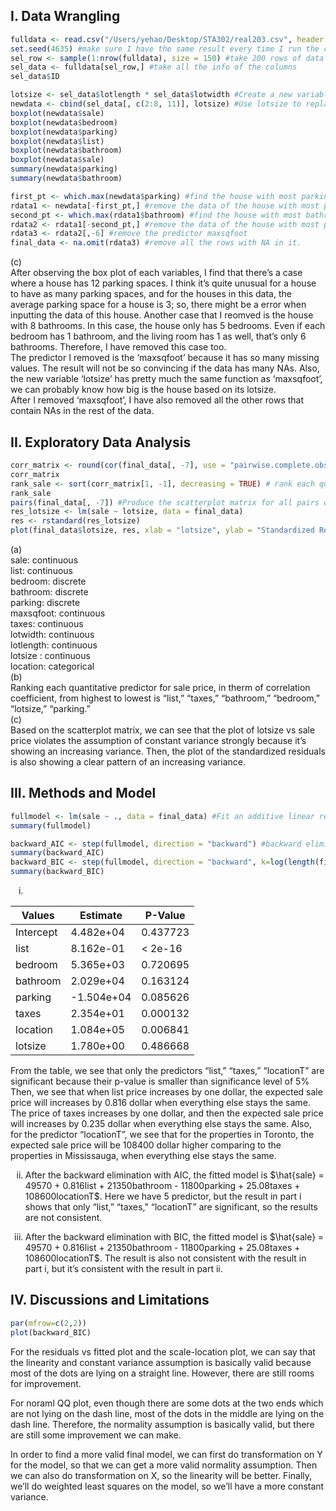## I. Data Wrangling

```r
fulldata <- read.csv("/Users/yehao/Desktop/STA302/real203.csv", header = TRUE) #take data from the data file
set.seed(4635) #make sure I have the same result every time I run the code
sel_row <- sample(1:nrow(fulldata), size = 150) #take 200 rows of data starting from the first row
sel_data <- fulldata[sel_row,] #take all the info of the columns
sel_data$ID
```

```r
lotsize <- sel_data$lotlength * sel_data$lotwidth #Create a new variable with the name ‘lotsize’ by multiplying lotwidth by lotlength
newdata <- cbind(sel_data[, c(2:8, 11)], lotsize) #Use lotsize to replace lotwidth and lotlength and ignore the column ID
boxplot(newdata$sale) 
boxplot(newdata$bedroom)
boxplot(newdata$parking)
boxplot(newdata$list)
boxplot(newdata$bathroom)
boxplot(newdata$sale)
summary(newdata$parking)
summary(newdata$bathroom)

first_pt <- which.max(newdata$parking) #find the house with most parking spaces
rdata1 <- newdata[-first_pt,] #remove the data of the house with most parking spaces
second_pt <- which.max(rdata1$bathroom) #find the house with most bathrooms
rdata2 <- rdata1[-second_pt,] #remove the data of the house with most parking spaces
rdata3 <- rdata2[,-6] #remove the predictor maxsqfoot
final_data <- na.omit(rdata3) #remove all the rows with NA in it.
```

(c)\
After observing the box plot of each variables, I find that there's a case where a house has 12 parking spaces. I think it's quite unusual for a house to have as many parking spaces, and for the houses in this data, the average parking space for a house is 3; so, there might be a error when inputting the data of this house. Another case that I reomved is the house with 8 bathrooms. In this case, the house only has 5 bedrooms. Even if each bedroom has 1 bathroom, and the living room has 1 as well, that's only 6 bathrooms. Therefore, I have removed this case too. \
The predictor I removed is the 'maxsqfoot' because it has so many missing values. The result will not be so convincing if the data has many NAs. Also, the new variable 'lotsize' has pretty much the same function as 'maxsqfoot', we can probably know how big is the house based on its lotsize. \
After I removed 'maxsqfoot', I have also removed all the other rows that contain NAs in the rest of the data.

## II. Exploratory Data Analysis

```r
corr_matrix <- round(cor(final_data[, -7], use = "pairwise.complete.obs"), 3) #Produce the pairwise correlations and scatterplot matrix for all pairs of quantitative variables in the data
corr_matrix
rank_sale <- sort(corr_matrix[1, -1], decreasing = TRUE) # rank each quantitative predictor for sale price from highest to lowest.
rank_sale
pairs(final_data[, -7]) #Produce the scatterplot matrix for all pairs of quantitative variables in the data
res_lotsize <- lm(sale ~ lotsize, data = final_data)
res <- rstandard(res_lotsize)
plot(final_data$lotsize, res, xlab = "lotsize", ylab = "Standardized Residual", main = "Residual Plot of Sale Price vs Lotsize- 4635")
```

(a)\
sale: continuous \
list: continuous \
bedroom: discrete \
bathroom: discrete \
parking: discrete \
maxsqfoot: continuous  
taxes: continuous \
lotwidth: continuous \
lotlength: continuous \
lotsize : continuous \
location: categorical \
(b)\
Ranking each quantitative predictor for sale price, in therm of correlation coefficient, from highest to lowest is "list," "taxes," "bathroom," "bedroom," "lotsize," "parking." \
(c)\
Based on the scatterplot matrix, we can see that the plot of lotsize vs sale price violates the assumption of constant variance strongly because it's showing an increasing variance. Then, the plot of the standardized residuals is also showing a clear pattern of an increasing variance.

## III. Methods and Model

```r
fullmodel <- lm(sale ~ ., data = final_data) #Fit an additive linear regression model with all available predictors variables for sale price
summary(fullmodel)
```

```r
backward_AIC <- step(fullmodel, direction = "backward") #backward elimination with AIC. 
summary(backward_AIC)
backward_BIC <- step(fullmodel, direction = "backward", k=log(length(final_data))) #backward elimination with BIC. 
summary(backward_BIC)
```

i.

Values        | Estimate          | P-Value        |
------------------  | ----------------     | ---------------- |
Intercept  | 4.482e+04 | 0.437723   |
list | 8.162e-01 | < 2e-16 |
bedroom | 5.365e+03 | 0.720695  |
bathroom | 2.029e+04 | 0.163124 |
parking | -1.504e+04 | 0.085626 |
taxes | 2.354e+01 | 0.000132|
location | 1.084e+05 | 0.006841 | 
lotsize | 1.780e+00 | 0.486668  |

From the table, we see that only the predictors "list," "taxes," "locationT" are significant because their p-value is smaller than significance level of 5% \ 
Then, we see that when list price increases by one dollar, the expected sale price will increases by 0.816 dollar when everything else stays the same. The price of taxes increases by one dollar, and then the expected sale price will increases by 0.235 dollar when everything else stays the same. Also, for the predictor "locationT", we see that for the properties in Toronto, the expected sale price will be 108400 dollar higher comparing to the properties in Mississauga, when everything else stays the same. \

ii.
After the backward elimination with AIC, the fitted model is $\hat{sale} = 49570 + 0.816list + 21350bathroom - 11800parking + 25.08taxes + 108600locationT$. Here we have 5 predictor, but the result in part i shows that only "list," "taxes," "locationT" are significant, so the results are not consistent. \

iii.
After the backward elimination with BIC, the fitted model is $\hat{sale} = 49570 + 0.816list + 21350bathroom - 11800parking + 25.08taxes + 108600locationT$. The result is also not consistent with the result in part i, but it's consistent with the result in part ii.


## IV. Discussions and Limitations

```r
par(mfrow=c(2,2))
plot(backward_BIC)
```


For the residuals vs fitted plot and the scale-location plot, we can say that the linearity and constant variance assumption is basically valid because most of the dots are lying on a straight line. However, there are still rooms for improvement.\

For noraml QQ plot, even though there are some dots at the two ends which are not lying on the dash line, most of the dots in the middle are lying on the dash line. Therefore, the normality assumption is basically valid, but there are still some improvement we can make. \

In order to find a more valid final model, we can first do transformation on Y for the model, so that we can get a more valid normality assumption. Then we can also do transformation on X, so the linearity will be better. Finally, we'll do weighted least squares on the model, so we'll have a more constant variance.\




